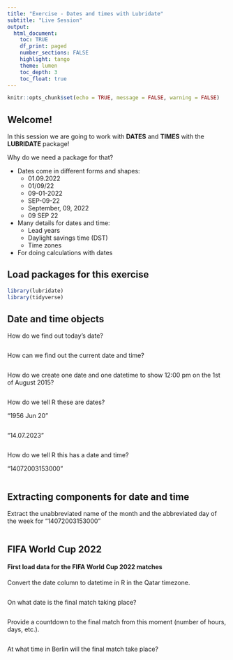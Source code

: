```yaml
---
title: "Exercise - Dates and times with Lubridate"
subtitle: "Live Session"
output: 
  html_document:
    toc: TRUE
    df_print: paged
    number_sections: FALSE
    highlight: tango
    theme: lumen
    toc_depth: 3
    toc_float: true
---
```


```r
knitr::opts_chunk$set(echo = TRUE, message = FALSE, warning = FALSE)
```

## Welcome!

In this session we are going to work with **DATES** and **TIMES** with the **LUBRIDATE** package!

Why do we need a package for that?

- Dates come in different forms and shapes:
  - 01.09.2022
  - 01/09/22
  - 09-01-2022
  - SEP-09-22
  - September, 09, 2022
  - 09 SEP 22
  
- Many details for dates and time:
  - Lead years
  - Daylight savings time (DST) 
  - Time zones

- For doing calculations with dates

## Load packages for this exercise ## 

```r

library(lubridate)
library(tidyverse)

```

## Date and time objects ## 

How do we find out today's date?
```r


```

How can we find out the current date and time?
```r


```

How do we create one date and one datetime to show 12:00 pm on the 1st of August 2015?

```r


```

How do we tell R these are dates? 

"1956 Jun 20"
```r



```

"14.07.2023"
```r



```
How do we tell R this has a date and time?

"14072003153000"
```r



```

## Extracting components for date and time ##

Extract the unabbreviated name of the month and the abbreviated day of the week for "14072003153000"

```r


```

## FIFA World Cup 2022 ##

#### First load data for the FIFA World Cup 2022 matches

Convert the date column to datetime in R in the Qatar timezone. 
```r


```

On what date is the final match taking place? 

```r


```

Provide a countdown to the final match from this moment (number of hours, days, etc.).

```r



```

At what time in Berlin will the final match take place?

```r



```
